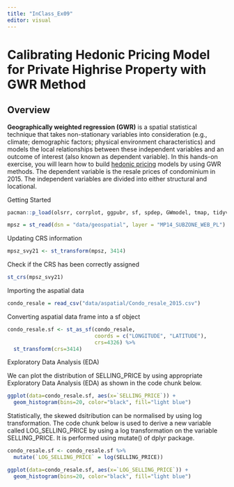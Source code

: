 ```yaml
---
title: "InClass_Ex09"
editor: visual
---
```


# Calibrating Hedonic Pricing Model for Private Highrise Property with GWR Method

## Overview

**Geographically weighted regression (GWR)** is a spatial statistical technique that takes non-stationary variables into consideration (e.g., climate; demographic factors; physical environment characteristics) and models the local relationships between these independent variables and an outcome of interest (also known as dependent variable). In this hands-on exercise, you will learn how to build [hedonic pricing](https://www.investopedia.com/terms/h/hedonicpricing.asp) models by using GWR methods. The dependent variable is the resale prices of condominium in 2015. The independent variables are divided into either structural and locational.

Getting Started

```r
pacman::p_load(olsrr, corrplot, ggpubr, sf, spdep, GWmodel, tmap, tidyverse, gtsummary)
```

```r
mpsz = st_read(dsn = "data/geospatial", layer = "MP14_SUBZONE_WEB_PL")
```

Updating CRS information

```r
mpsz_svy21 <- st_transform(mpsz, 3414)
```

Check if the CRS has been correctly assigned

```r
st_crs(mpsz_svy21)
```

Importing the aspatial data

```r
condo_resale = read_csv("data/aspatial/Condo_resale_2015.csv")
```

Converting aspatial data frame into a sf object

```r
condo_resale.sf <- st_as_sf(condo_resale,
                            coords = c("LONGITUDE", "LATITUDE"),
                            crs=4326) %>%
  st_transform(crs=3414)
```

Exploratory Data Analysis (EDA)

We can plot the distribution of SELLING_PRICE by using appropriate Exploratory Data Analysis (EDA) as shown in the code chunk below.

```r
ggplot(data=condo_resale.sf, aes(x=`SELLING_PRICE`)) +
  geom_histogram(bins=20, color="black", fill="light blue")
```

Statistically, the skewed dsitribution can be normalised by using log transformation. The code chunk below is used to derive a new variable called LOG_SELLING_PRICE by using a log transformation on the variable SELLING_PRICE. It is performed using mutate() of dplyr package.

```r
condo_resale.sf <- condo_resale.sf %>%
  mutate(`LOG_SELLING_PRICE` = log(SELLING_PRICE))
```

```r
ggplot(data=condo_resale.sf, aes(x=`LOG_SELLING_PRICE`)) +
  geom_histogram(bins=20, color="black", fill="light blue")
```
